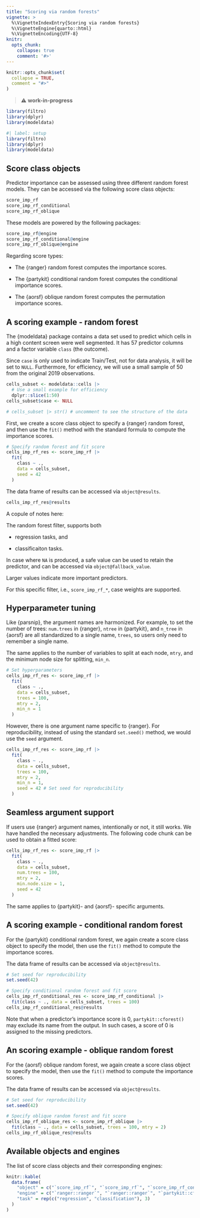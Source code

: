 ```yaml
---
title: "Scoring via random forests"
vignette: >
  %\VignetteIndexEntry{Scoring via random forests}
  %\VignetteEngine{quarto::html}
  %\VignetteEncoding{UTF-8}
knitr:
  opts_chunk:
    collapse: true
    comment: '#>'
---
```


```r
knitr::opts_chunk$set(
  collapse = TRUE,
  comment = "#>"
)
```

> ⚠️ **work-in-progress**

```r
library(filtro)
library(dplyr)
library(modeldata)
```

```r
#| label: setup
library(filtro)
library(dplyr)
library(modeldata)
```

## Score class objects

Predictor importance can be assessed using three different random forest models. They can be accessed via the following score class objects:

```r
score_imp_rf
score_imp_rf_conditional
score_imp_rf_oblique
```

These models are powered by the following packages:

```r
score_imp_rf@engine
score_imp_rf_conditional@engine
score_imp_rf_oblique@engine
```

Regarding score types:

- The {ranger} random forest computes the importance scores.

- The {partykit} conditional random forest computes the conditional importance scores.

- The {aorsf} oblique random forest computes the permutation importance scores.

## A scoring example - random forest 

The {modeldata} package contains a data set used to predict which cells in a high content screen were well segmented. It has 57 predictor columns and a factor variable `class` (the outcome). 

Since `case` is only used to indicate Train/Test, not for data analysis, it will be set to `NULL`. Furthermore, for efficiency, we will use a small sample of 50 from the original 2019 observations.

```r
cells_subset <- modeldata::cells |> 
  # Use a small example for efficiency
  dplyr::slice(1:50)
cells_subset$case <- NULL

# cells_subset |> str() # uncomment to see the structure of the data
```

First, we create a score class object to specify a {ranger} random forest, and then use the `fit()` method with the standard formula to compute the importance scores.

```r
# Specify random forest and fit score
cells_imp_rf_res <- score_imp_rf |>
  fit(
    class ~ .,
    data = cells_subset, 
    seed = 42 
  )
```

The data frame of results can be accessed via `object@results`. 

```r
cells_imp_rf_res@results
```

A copule of notes here: 

The random forest filter, supports both

- regression tasks, and

- classificaiton tasks.

In case where `NA` is produced, a safe value can be used to retain the predictor, and can be accessed via `object@fallback_value`. 

Larger values indicate more important predictors. 

For this specific filter, i.e., `score_imp_rf_*`, case weights are supported. 

## Hyperparameter tuning

Like {parsnip}, the argument names are harmonized. For example, to set the number of trees: `num.trees` in {ranger}, `ntree` in {partykit}, and `n_tree` in {aorsf} are all standardized to a single name, `trees`, so users only need to remember a single name. 

The same applies to the number of variables to split at each node, `mtry`, and the minimum node size for splitting, `min_n`.

```r
# Set hyperparameters
cells_imp_rf_res <- score_imp_rf |>
  fit(
    class ~ .,
    data = cells_subset,     
    trees = 100, 
    mtry = 2,
    min_n = 1
  )
```

However, there is one argument name specific to {ranger}. For reproducibility, instead of using the standard `set.seed()` method, we would use the `seed` argument.

```r
cells_imp_rf_res <- score_imp_rf |>
  fit(
    class ~ .,
    data = cells_subset,     
    trees = 100,
    mtry = 2,
    min_n = 1, 
    seed = 42 # Set seed for reproducibility
  )
```

## Seamless argument support

If users use {ranger} argument names, intentionally or not, it still works. We have handled the necessary adjustments. The following code chunk can be used to obtain a fitted score: 

```r
cells_imp_rf_res <- score_imp_rf |>
  fit(
    class ~ .,
    data = cells_subset,     
    num.trees = 100,
    mtry = 2,
    min.node.size = 1, 
    seed = 42 
  )
```

The same applies to {partykit}- and {aorsf}- specific arguments. 

## A scoring example - conditional random forest 

For the {partykit} conditional random forest, we again create a score class object to specify the model, then use the `fit()` method to compute the importance scores.

The data frame of results can be accessed via `object@results`. 

```r
# Set seed for reproducibility
set.seed(42)

# Specify conditional random forest and fit score
cells_imp_rf_conditional_res <- score_imp_rf_conditional |>
  fit(class ~ ., data = cells_subset, trees = 100)
cells_imp_rf_conditional_res@results
```

Note that when a predictor’s importance score is 0, `partykit::cforest()` may exclude its name from the output. In such cases, a score of 0 is assigned to the missing predictors.

## An scoring example - oblique random forest 

For the {aorsf} oblique random forest, we again create a score class object to specify the model, then use the `fit()` method to compute the importance scores.

The data frame of results can be accessed via `object@results`. 

```r
# Set seed for reproducibility
set.seed(42)

# Specify oblique random forest and fit score
cells_imp_rf_oblique_res <- score_imp_rf_oblique |>
  fit(class ~ ., data = cells_subset, trees = 100, mtry = 2)
cells_imp_rf_oblique_res@results
```

## Available objects and engines

The list of score class objects and their corresponding engines:

```r
knitr::kable(
  data.frame(
    "object" = c("`score_imp_rf`", "`score_imp_rf`", "`score_imp_rf_conditional`", "`score_imp_rf_conditional`", "`score_imp_rf_oblique`", "`score_imp_rf_oblique`"),
    "engine" = c("`ranger::ranger`", "`ranger::ranger`", "`partykit::cforest`", "`partykit::cforest`", "`aorsf::orsf`", "`aorsf::orsf`"),
    "task" = rep(c("regression", "classification"), 3)
  )
)

```

